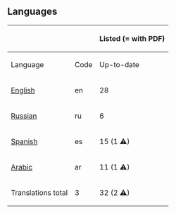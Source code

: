 == Languages ==
{| class="wikitable sortable" style="width:100%; text-align:right"
|-
! colspan="2" | &nbsp;
! colspan="2" | Listed (= with PDF)
! colspan="2" | Unlisted
|-
! Language !! Code !! Up-to-date !! Outdated !! Up-to-date (= PDF missing) !! Unfinished / very outdated
|-
| [[4training:English|English]] || en || 28 || 0 || 0 || 0 (with PDF: 0)
|-
| [[4training:Russian|Russian]] || ru || 6 || 0 || 8 || 0 (with PDF: 0)
|-
| [[4training:Spanish|Spanish]] || es || 15 (1 ⚠) || 1 || 1 || 1 (with PDF: 0)
|-
| [[4training:Arabic|Arabic]] || ar || 11 (1 ⚠) || 1 || 4 || 1 (with PDF: 3)
|-
! Translations total !! 3!! 32 (2 ⚠)!! 2 !! 13 !! 2 (with PDF: 3)
|}
